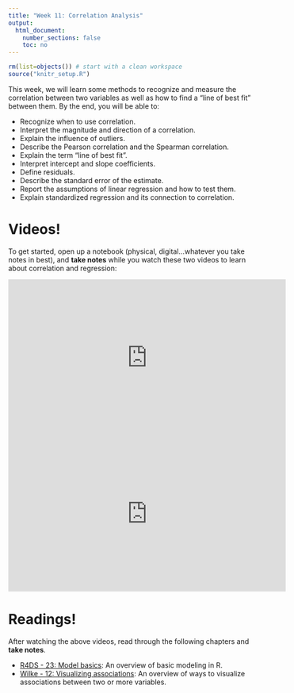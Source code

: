 ```yaml
---
title: "Week 11: Correlation Analysis"
output:
  html_document:
    number_sections: false
    toc: no
---
```


```r
rm(list=objects()) # start with a clean workspace
source("knitr_setup.R")
```

This week, we will learn some methods to recognize and measure the correlation between two variables as well as how to find a "line of best fit" between them. By the end, you will be able to:

- Recognize when to use correlation.
- Interpret the magnitude and direction of a correlation.
- Explain the influence of outliers.
- Describe the Pearson correlation and the Spearman correlation.
- Explain the term "line of best fit".
- Interpret intercept and slope coefficients.
- Define residuals.
- Describe the standard error of the estimate.
- Report the assumptions of linear regression and how to test them.
- Explain standardized regression and its connection to correlation.

# Videos!

To get started, open up a notebook (physical, digital...whatever you take notes in best), and **take notes** while you watch these two videos to learn about correlation and regression:

<iframe width="560" height="315" src="https://www.youtube.com/embed/fmK5YWWobH8" frameborder="0" allow="accelerometer; autoplay; encrypted-media; gyroscope; picture-in-picture" allowfullscreen></iframe>

<iframe width="560" height="315" src="https://www.youtube.com/embed/kXDRkUqzD6g" frameborder="0" allow="accelerometer; autoplay; encrypted-media; gyroscope; picture-in-picture" allowfullscreen></iframe>

# Readings!

After watching the above videos, read through the following chapters and **take notes**.

- [R4DS - 23: Model basics](https://r4ds.had.co.nz/model-basics.html): An overview of basic modeling in R.
- [Wilke - 12: Visualizing associations](https://serialmentor.com/dataviz/visualizing-associations.html): An overview of ways to visualize associations between two or more variables.
